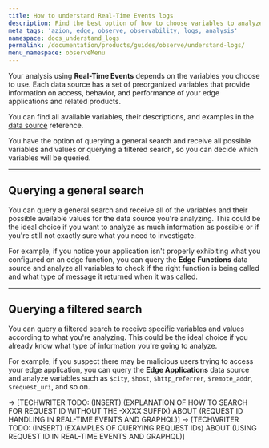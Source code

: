 ```yaml
---
title: How to understand Real-Time Events logs
description: Find the best option of how to choose variables to analyze your logs.
meta_tags: 'azion, edge, observe, observability, logs, analysis'
namespace: docs_understand_logs
permalink: /documentation/products/guides/observe/understand-logs/
menu_namespace: observeMenu
---
```



Your analysis using **Real-Time Events** depends on the variables you choose to use. Each data source has a set of preorganized variables that provide information on access, behavior, and performance of your edge applications and related products.

You can find all available variables, their descriptions, and examples in the [data source](/en/documentation/products/observe/real-time-events/#data-sources) reference.

You have the option of querying a general search and receive all possible variables and values or querying a filtered search, so you can decide which variables will be queried.

<LinkButton link="/en/documentation/products/guides/observe/add-filters-events/" label="go to add filters guide" severity="secondary" target="_blank" />

---

## Querying a general search

You can query a general search and receive all of the variables and their possible available values for the data source you're analyzing. This could be the ideal choice if you want to analyze as much information as possible or if you're still not exactly sure what you need to investigate.

For example, if you notice your application isn't properly exhibiting what you configured on an edge function, you can query the **Edge Functions** data source and analyze all variables to check if the right function is being called and what type of message it returned when it was called.

---

## Querying a filtered search

You can query a filtered search to receive specific variables and values according to what you're analyzing. This could be the ideal choice if you already know what type of information you're going to analyze.

For example, if you suspect there may be malicious users trying to access your edge application, you can query the **Edge Applications** data source and analyze variables such as `$city`, `$host`, `$http_referrer`, `$remote_addr`, `$request_uri`, and so on.

-> [TECHWRITER TODO: (INSERT) (EXPLANATION OF HOW TO SEARCH FOR REQUEST ID WITHOUT THE -XXXX SUFFIX) ABOUT (REQUEST ID HANDLING IN REAL-TIME EVENTS AND GRAPHQL)]
-> [TECHWRITER TODO: (INSERT) (EXAMPLES OF QUERYING REQUEST IDs) ABOUT (USING REQUEST ID IN REAL-TIME EVENTS AND GRAPHQL)]
<br /><br />